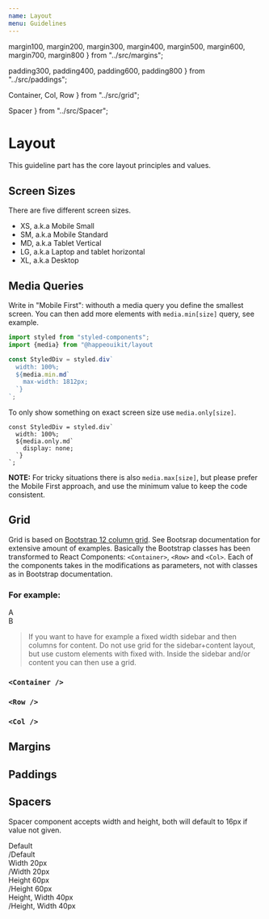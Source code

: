```yaml
---
name: Layout
menu: Guidelines
---
```




  margin100,
  margin200,
  margin300,
  margin400,
  margin500,
  margin600,
  margin700,
  margin800 
} from "../src/margins";

  padding300,
  padding400,
  padding600,
  padding800
} from "../src/paddings";

  Container,
  Col,
  Row
} from "../src/grid";

  Spacer
} from "../src/Spacer";

# Layout

<Metadata pkg={pkg}/>

This guideline part has the core layout principles and values.

## Screen Sizes

There are five different screen sizes.

- XS, a.k.a Mobile Small
- SM, a.k.a Mobile Standard
- MD, a.k.a Tablet Vertical
- LG, a.k.a Laptop and tablet horizontal
- XL, a.k.a Desktop

## Media Queries

Write in "Mobile First": withouth a media query you define the smallest screen.
You can then add more elements with `media.min[size]` query, see example.

```js
import styled from "styled-components";
import {media} from "@happeouikit/layout

const StyledDiv = styled.div`
  width: 100%;
  ${media.min.md`
    max-width: 1812px;
  `}
`;
```

To only show something on exact screen size use `media.only[size]`.

```
const StyledDiv = styled.div`
  width: 100%;
  ${media.only.md`
    display: none;
  `}
`;
```

**NOTE:** For tricky situations there is also `media.max[size]`, but please prefer the Mobile First approach, 
and use the minimum value to keep the code consistent.

## Grid 

Grid is based on [Bootstrap 12 column grid](https://getbootstrap.com/docs/4.2/layout/grid/).
See Bootsrap documentation for extensive amount of examples. Basically the Bootstrap classes has been transformed to React Components:
`<Container>`, `<Row>` and `<Col>`. Each of the components takes in the modifications as parameters, not with 
classes as in Bootstrap documentation.

### For example:

<Playground>
  <Container>
    <Row>
      <Col xs={3} xs={2}><div style={{backgroundColor: "rgba(237,70,71,0.08)"}}>A</div></Col>
      <Col xs={3} md={4}><div style={{backgroundColor: "rgba(237,70,71,0.08)"}}>B</div></Col>
    </Row>
  </Container>
</Playground>

> If you want to have for example a fixed width sidebar and then columns for content. Do not use grid for the sidebar+content layout, but use
custom elements with fixed with. Inside the sidebar and/or content you can then use a grid.

### `<Container />`

<Props of={Container} />

### `<Row />`

<Props of={Row} />

### `<Col />`

<Props of={Col} />

## Margins

<MarginExample margin={{margin100}} />
<MarginExample margin={{margin200}} />
<MarginExample margin={{margin300}} />
<MarginExample margin={{margin400}} />
<MarginExample margin={{margin500}} />
<MarginExample margin={{margin600}} />
<MarginExample margin={{margin700}} />
<MarginExample margin={{margin800}} /> 

## Paddings

<PaddingExample padding={{padding300}} />
<PaddingExample padding={{padding400}} />
<PaddingExample padding={{padding600}} />
<PaddingExample padding={{padding800}} />

## Spacers
Spacer component accepts width and height, both will default to 16px if value not given.

<Playground>
  <Container>
    <Row>
      <div style={{backgroundColor: "rgba(237,70,71,0.08)",padding:"8px"}}>Default</div>
      <Spacer />
      <div style={{backgroundColor: "rgba(237,70,71,0.08)",padding:"8px"}}>/Default</div>
    </Row>
    <Row>
      <div style={{backgroundColor: "rgba(237,70,71,0.08)",padding:"8px"}}>Width 20px</div>
      <Spacer width={"20px"} />
      <div style={{backgroundColor: "rgba(237,70,71,0.08)",padding:"8px"}}>/Width 20px</div>
    </Row>
    <Row>
      <div style={{backgroundColor: "rgba(237,70,71,0.08)",padding:"8px"}}>Height 60px</div>
      <Spacer height={"60px"} />
      <div style={{backgroundColor: "rgba(237,70,71,0.08)",padding:"8px"}}>/Height 60px</div>
    </Row>
    <Row>
      <div style={{backgroundColor: "rgba(237,70,71,0.08)",padding:"8px"}}>Height, Width 40px</div>
      <Spacer width={"40px"} height={"40px"} />
      <div style={{backgroundColor: "rgba(237,70,71,0.08)",padding:"8px"}}>/Height, Width 40px</div>
    </Row>
  </Container>
</Playground>



